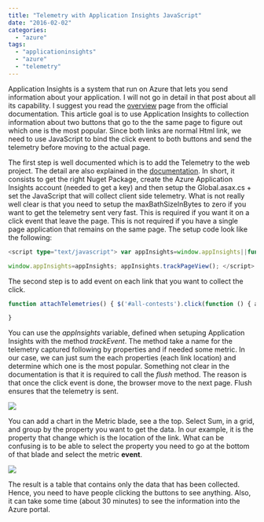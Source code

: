 ```yaml
---
title: "Telemetry with Application Insights JavaScript"
date: "2016-02-02"
categories: 
  - "azure"
tags: 
  - "applicationinsights"
  - "azure"
  - "telemetry"
---
```


Application Insights is a system that run on Azure that lets you send information about your application. I will not go in detail in that post about all its capability. I suggest you read the [overview](https://azure.microsoft.com/en-us/documentation/articles/app-insights-overview/) page from the official documentation. This article goal is to use Application Insights to collection information about two buttons that go to the the same page to figure out which one is the most popular. Since both links are normal Html link, we need to use JavaScript to bind the click event to both buttons and send the telemetry before moving to the actual page.

The first step is well documented which is to add the Telemetry to the web project. The detail are also explained in the [documentation](https://azure.microsoft.com/en-us/documentation/articles/app-insights-asp-net/). In short, it consists to get the right Nuget Package, create the Azure Application Insights account (needed to get a key) and then setup the Global.asax.cs + set the JavaScript that will collect client side telemetry. What is not really well clear is that you need to setup the maxBathSizeInBytes to zero if you want to get the telemetry sent very fast. This is required if you want it on a click event that leave the page. This is not required if you have a single page application that remains on the same page. The setup code look like the following:

```typescript
<script type="text/javascript"> var appInsights=window.appInsights||function(config){ function r(config){t[config]=function(){var i=arguments;t.queue.push(function(){t[config].apply(t,i)})}}var t={config:config},u=document,e=window,o="script",s=u.createElement(o),i,f;for(s.src=config.url||"//az416426.vo.msecnd.net/scripts/a/ai.0.js",u.getElementsByTagName(o)[0].parentNode.appendChild(s),t.cookie=u.cookie,t.queue=[],i=["Event","Exception","Metric","PageView","Trace"];i.length;)r("track"+i.pop());return r("setAuthenticatedUserContext"),r("clearAuthenticatedUserContext"),config.disableExceptionTracking||(i="onerror",r("_"+i),f=e[i],e[i]=function(config,r,u,e,o){var s=f&&f(config,r,u,e,o);return s!==!0&&t["_"+i](config,r,u,e,o),s}),t }({ instrumentationKey: "@Microsoft.ApplicationInsights.Extensibility.TelemetryConfiguration.Active.InstrumentationKey", maxBatchSizeInBytes: 0 });

window.appInsights=appInsights; appInsights.trackPageView(); </script> 
``` 


The second step is to add event on each link that you want to collect the click.

```typescript
function attachTelemetries() { $('#all-contests').click(function () { appInsights.trackEvent("BestLinkLocation", { LinkDestination: "Contest/List", LinkPageLocation: "DirectTopMenu" } ); appInsights.flush() }); $('#user-contests').click(function () { appInsights.trackEvent("BestLinkLocation", { LinkDestination: "Contest/List", LinkPageLocation: "SubMenu" } ); appInsights.flush() });

} 
``` 


You can use the _appInsights_ variable, defined when setuping Application Insights with the method _trackEvent_. The method take a name for the telemetry captured following by properties and if needed some metric. In our case, we can just sum the each properties (each link location) and determine which one is the most popular. Something not clear in the documentation is that it is required to call the _flush_ method. The reason is that once the click event is done, the browser move to the next page. Flush ensures that the telemetry is sent. 

![](images/Events.png)

You can add a chart in the Metric blade, see a the top. Select Sum, in a grid, and group by the property you want to get the data. In our example, it is the property that change which is the location of the link. What can be confusing is to be able to select the property you need to go at the bottom of that blade and select the metric **event**.

![](images/GridTelemetry.png)

The result is a table that contains only the data that has been collected. Hence, you need to have people clicking the buttons to see anything. Also, it can take some time (about 30 minutes) to see the information into the Azure portal.
